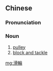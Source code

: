 {{also|滑轮}}
==Chinese==
{{zh-forms|s=滑轮}}

===Pronunciation===
{{zh-pron
|m=huálún
|cat=n
}}

===Noun===
{{zh-noun}}

# [[pulley]]
# [[block and tackle]]

[[mg:滑輪]]